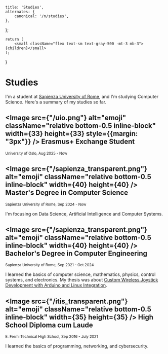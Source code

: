 
    title: 'Studies',
    alternates: {
        canonical: '/n/studies',
    },
};

    return (
        <small className="flex text-sm text-gray-500 -mt-3 mb-3">{children}</small>
    );
}

# Studies

<AnimatedName />

I'm a student at [Sapienza University of Rome](https://www.uniroma1.it), and I'm studying Computer Science. Here's a summary of my studies so far.

## <Image src={"/uio.png"} alt="emoji" className="relative bottom-0.5 inline-block" width={33} height={33} style={{margin: "3px"}} /> Erasmus+ Exchange Student

<Small>University of Oslo, Aug 2025 - Now</Small>

## <Image src={"/sapienza_transparent.png"} alt="emoji" className="relative bottom-0.5 inline-block" width={40} height={40} /> Master's Degree in Computer Science

<Small>Sapienza University of Rome, Sep 2024 - Now</Small>

I'm focusing on Data Science, Artificial Intelligence and Computer Systems.

## <Image src={"/sapienza_transparent.png"} alt="emoji" className="relative bottom-0.5 inline-block" width={40} height={40} /> Bachelor's Degree in Computer Engineering

<Small>Sapienza University of Rome, Sep 2021 - Oct 2024</Small>

I learned the basics of computer science, mathematics, physics, control systems, and electronics. My thesis was about [Custom Wireless Joystick Development with Arduino and Linux Integration](/bachelor_thesis.pdf).

 
## <Image src={"/itis_transparent.png"} alt="emoji" className="relative bottom-0.5 inline-block" width={35} height={35} /> High School Diploma cum Laude

<Small>E. Fermi Technical High School, Sep 2016 - July 2021</Small>

I learned the basics of programming, networking, and cybersecurity.